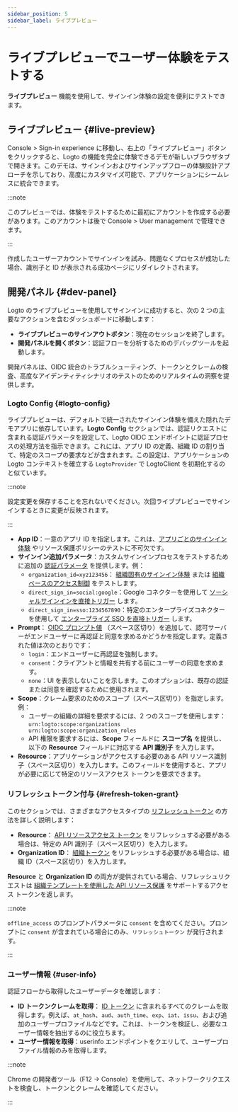 ```yaml
---
sidebar_position: 5
sidebar_label: ライブプレビュー
---
```


# ライブプレビューでユーザー体験をテストする

**ライブプレビュー** 機能を使用して、サインイン体験の設定を便利にテストできます。

## ライブプレビュー \{#live-preview}

<CloudLink to="/sign-in-experience">Console > Sign-in experience</CloudLink> に移動し、右上の「ライブプレビュー」ボタンをクリックすると、Logto
の機能を完全に体験できるデモが新しいブラウザタブで開きます。このデモは、サインインおよびサインアップフローの体験設計アプローチを示しており、高度にカスタマイズ可能で、アプリケーションにシームレスに統合できます。

:::note

このプレビューでは、体験をテストするために最初にアカウントを作成する必要があります。このアカウントは後で <CloudLink to="/user-management">Console > User management</CloudLink> で管理できます。

:::

作成したユーザーアカウントでサインインを試み、問題なくプロセスが成功した場合、識別子と ID が表示される成功ページにリダイレクトされます。

## 開発パネル \{#dev-panel}

Logto のライブプレビューを使用してサインインに成功すると、次の 2 つの主要なアクションを含むダッシュボードに移動します：

- **ライブプレビューのサインアウトボタン**：現在のセッションを終了します。
- **開発パネルを開くボタン**：認証フローを分析するためのデバッグツールを起動します。

開発パネルは、OIDC 統合のトラブルシューティング、トークンとクレームの検査、高度なアイデンティティシナリオのテストのためのリアルタイムの洞察を提供します。

### Logto Config \{#logto-config}

ライブプレビューは、デフォルトで統一されたサインイン体験を備えた隠れたデモアプリに依存しています。**Logto Config** セクションでは、認証リクエストに含まれる認証パラメータを設定して、Logto OIDC エンドポイントに認証プロセスの処理方法を指示できます。これには、アプリ ID の定義、組織 ID の割り当て、特定のスコープの要求などが含まれます。この設定は、アプリケーションの Logto コンテキストを確立する `LogtoProvider` で LogtoClient を初期化するのと似ています。

:::note

設定変更を保存することを忘れないでください。次回ライブプレビューでサインインするときに変更が反映されます。

:::

- **App ID**：一意のアプリ ID を指定します。これは、[アプリごとのサインイン体験](/customization/match-your-brand#app-specific-branding) やリソース保護ポリシーのテストに不可欠です。
- **サインイン追加パラメータ**：カスタムサインインプロセスをテストするために追加の [認証パラメータ](/end-user-flows/authentication-parameters) を提供します。例：
  - `organization_id=xyz123456`： [組織固有のサインイン体験](/customization/match-your-brand#organization-specific-branding) または [組織ベースのアクセス制御](/authorization/organization-template/protect-organization-resources) をテストします。
  - `direct_sign_in=social:google`：Google コネクターを使用して [ソーシャルサインインを直接トリガー](/end-user-flows/authentication-parameters/direct-sign-in#social-sign-in) します。
  - `direct_sign_in=sso:1234567890`：特定のエンタープライズコネクターを使用して [エンタープライズ SSO を直接トリガー](/end-user-flows/authentication-parameters/direct-sign-in#enterprise-sso) します。
- **Prompt**： [OIDC プロンプト値](https://blog.logto.io/introducing-oidc-prompt) （スペース区切り）を追加して、認可サーバーがエンドユーザーに再認証と同意を求めるかどうかを指定します。定義された値は次のとおりです：
  - `login`：エンドユーザーに再認証を強制します。
  - `consent`：クライアントと情報を共有する前にユーザーの同意を求めます。
  - `none`：UI を表示しないことを示します。このオプションは、既存の認証または同意を確認するために使用されます。
- **Scope**：クレーム要求のためのスコープ（スペース区切り）を指定します。例：
  - ユーザーの組織の詳細を要求するには、2 つのスコープを使用します：`urn:logto:scope:organizations urn:logto:scope:organization_roles`
  - API 権限を要求するには、**Scope** フィールドに **スコープ名** を提供し、以下の **Resource** フィールドに対応する **API 識別子** を入力します。
- **Resource**：アプリケーションがアクセスする必要のある API リソース識別子（スペース区切り）を入力します。このフィールドを使用すると、アプリが必要に応じて特定のリソースアクセス トークンを要求できます。

### リフレッシュトークン付与 \{#refresh-token-grant}

このセクションでは、さまざまなアクセスタイプの [リフレッシュトークン](https://auth-wiki.logto.io/refresh-token) の方法を詳しく説明します：

- **Resource**： [API リソースアクセス トークン](/authorization/api-resources/protect-your-api) をリフレッシュする必要がある場合は、特定の API 識別子（スペース区切り）を入力します。
- **Organization ID**： [組織トークン](/authorization/organization-template/protect-organization-resources#step-2-fetch-organization-token) をリフレッシュする必要がある場合は、組織 ID（スペース区切り）を入力します。

**Resource** と **Organization ID** の両方が提供されている場合、リフレッシュリクエストは [組織テンプレートを使用した API リソース保護](/authorization/organization-template/protect-api-reources) をサポートするアクセス トークンを返します。

:::note

`offline_access` のプロンプトパラメータに `consent` を含めてください。プロンプトに `consent` が含まれている場合にのみ、`リフレッシュトークン` が発行されます。

:::

### ユーザー情報 \{#user-info}

認証フローから取得したユーザーデータを確認します：

- **ID トークンクレームを取得**： [ID トークン](https://auth-wiki.logto.io/id-token) に含まれるすべてのクレームを取得します。例えば、`at_hash`、`aud`、`auth_time`、`exp`、`iat`、`issu`、および追加のユーザープロファイルなどです。これは、トークンを検証し、必要なユーザー情報を抽出するのに役立ちます。
- **ユーザー情報を取得**：userinfo エンドポイントをクエリして、ユーザープロファイル情報のみを取得します。

:::note

Chrome の開発者ツール（F12 → Console）を使用して、ネットワークリクエストを検査し、トークンとクレームを確認してください。

:::
